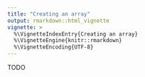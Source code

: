 ```yaml
---
title: "Creating an array"
output: rmarkdown::html_vignette
vignette: >
  %\VignetteIndexEntry{Creating an array}
  %\VignetteEngine{knitr::rmarkdown}
  %\VignetteEncoding{UTF-8}
---
```


TODO
